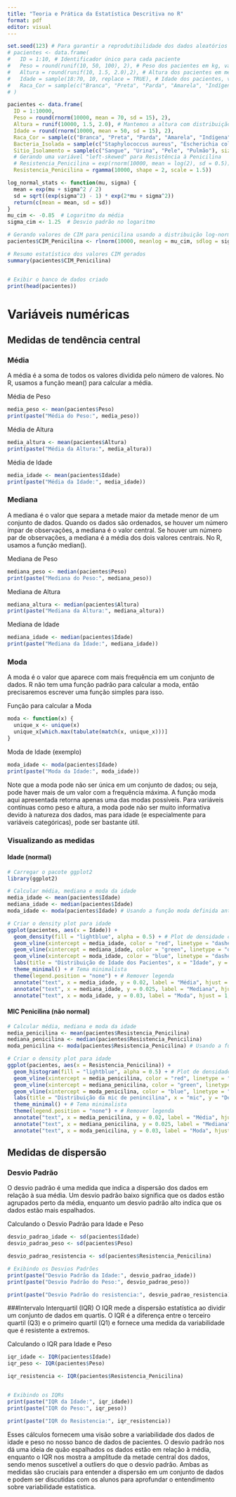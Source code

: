 ```yaml
---
title: "Teoria e Prática da Estatística Descritiva no R"
format: pdf
editor: visual
---
```


```r
set.seed(123) # Para garantir a reprodutibilidade dos dados aleatórios
# pacientes <- data.frame(
#   ID = 1:10, # Identificador único para cada paciente
#   Peso = round(runif(10, 50, 100), 2), # Peso dos pacientes em kg, valores aleatórios entre 50 e 100
#   Altura = round(runif(10, 1.5, 2.0),2), # Altura dos pacientes em metros, valores aleatórios entre 1.5 e 2.0
#   Idade = sample(18:70, 10, replace = TRUE), # Idade dos pacientes, valores aleatórios entre 18 e 70
#   Raca_Cor = sample(c("Branca", "Preta", "Parda", "Amarela", "Indígena"), 10, replace = TRUE) # Raça/cor dos pacientes
# )

pacientes <- data.frame(
  ID = 1:10000,
  Peso = round(rnorm(10000, mean = 70, sd = 15), 2),
  Altura = runif(10000, 1.5, 2.0), # Mantemos a altura com distribuição uniforme
  Idade = round(rnorm(10000, mean = 50, sd = 15), 2),
  Raca_Cor = sample(c("Branca", "Preta", "Parda", "Amarela", "Indígena"), 10000, replace = TRUE),
  Bacteria_Isolada = sample(c("Staphylococcus aureus", "Escherichia coli", "Pseudomonas aeruginosa", "Klebsiella pneumoniae"), size = 10000, replace = TRUE),
  Sitio_Isolamento = sample(c("Sangue", "Urina", "Pele", "Pulmão"), size = 10000, replace = TRUE),
  # Gerando uma variável "left-skewed" para Resistência à Penicilina
  # Resistencia_Penicilina = exp(rnorm(10000, mean = log(2), sd = 0.5))
  Resistencia_Penicilina = rgamma(10000, shape = 2, scale = 1.5))

log_normal_stats <- function(mu, sigma) {
  mean = exp(mu + sigma^2 / 2)
  sd = sqrt((exp(sigma^2) - 1) * exp(2*mu + sigma^2))
  return(c(mean = mean, sd = sd))
}
mu_cim <- -0.85  # Logaritmo da média
sigma_cim <- 1.25  # Desvio padrão no logaritmo

# Gerando valores de CIM para penicilina usando a distribuição log-normal
pacientes$CIM_Penicilina <- rlnorm(10000, meanlog = mu_cim, sdlog = sigma_cim)

# Resumo estatístico dos valores CIM gerados
summary(pacientes$CIM_Penicilina)


# Exibir o banco de dados criado
print(head(pacientes))
```

# Variáveis numéricas

## Medidas de tendência central

### Média

A média é a soma de todos os valores dividida pelo número de valores. No R, usamos a função mean() para calcular a média.

Média de Peso

```r
media_peso <- mean(pacientes$Peso)
print(paste("Média do Peso:", media_peso))
```

Média de Altura

```r
media_altura <- mean(pacientes$Altura)
print(paste("Média da Altura:", media_altura))
```

Média de Idade

```r
media_idade <- mean(pacientes$Idade)
print(paste("Média da Idade:", media_idade))
```

### Mediana

A mediana é o valor que separa a metade maior da metade menor de um conjunto de dados. Quando os dados são ordenados, se houver um número ímpar de observações, a mediana é o valor central. Se houver um número par de observações, a mediana é a média dos dois valores centrais. No R, usamos a função median().

Mediana de Peso

```r
mediana_peso <- median(pacientes$Peso)
print(paste("Mediana do Peso:", mediana_peso))
```

Mediana de Altura

```r
mediana_altura <- median(pacientes$Altura)
print(paste("Mediana da Altura:", mediana_altura))
```

Mediana de Idade

```r
mediana_idade <- median(pacientes$Idade)
print(paste("Mediana da Idade:", mediana_idade))
```

### Moda

A moda é o valor que aparece com mais frequência em um conjunto de dados. R não tem uma função padrão para calcular a moda, então precisaremos escrever uma função simples para isso.

Função para calcular a Moda

```r
moda <- function(x) {
  unique_x <- unique(x)
  unique_x[which.max(tabulate(match(x, unique_x)))]
}
```

Moda de Idade (exemplo)

```r
moda_idade <- moda(pacientes$Idade)
print(paste("Moda da Idade:", moda_idade))
```

Note que a moda pode não ser única em um conjunto de dados; ou seja, pode haver mais de um valor com a frequência máxima. A função moda aqui apresentada retorna apenas uma das modas possíveis. Para variáveis contínuas como peso e altura, a moda pode não ser muito informativa devido à natureza dos dados, mas para idade (e especialmente para variáveis categóricas), pode ser bastante útil.

### Visualizando as medidas

#### Idade (normal)

```r
# Carregar o pacote ggplot2
library(ggplot2)

# Calcular média, mediana e moda da idade
media_idade <- mean(pacientes$Idade)
mediana_idade <- median(pacientes$Idade)
moda_idade <- moda(pacientes$Idade) # Usando a função moda definida anteriormente

# Criar o density plot para idade
ggplot(pacientes, aes(x = Idade)) +
  geom_density(fill = "lightblue", alpha = 0.5) + # Plot de densidade com preenchimento azul claro
  geom_vline(xintercept = media_idade, color = "red", linetype = "dashed", size = 1) + # Linha para a média
  geom_vline(xintercept = mediana_idade, color = "green", linetype = "dashed", size = 1) + # Linha para a mediana
  geom_vline(xintercept = moda_idade, color = "blue", linetype = "dashed", size = 1) + # Linha para a moda
  labs(title = "Distribuição de Idade dos Pacientes", x = "Idade", y = "Densidade") +
  theme_minimal() + # Tema minimalista
  theme(legend.position = "none") + # Remover legenda
  annotate("text", x = media_idade, y = 0.02, label = "Média", hjust = 1, color = "red") +
  annotate("text", x = mediana_idade, y = 0.025, label = "Mediana", hjust = 1, color = "green") +
  annotate("text", x = moda_idade, y = 0.03, label = "Moda", hjust = 1, color = "blue")
```

#### MIC Penicilina (não normal)

```r
# Calcular média, mediana e moda da idade
media_penicilina <- mean(pacientes$Resistencia_Penicilina)
mediana_penicilina <- median(pacientes$Resistencia_Penicilina)
moda_penicilina <- moda(pacientes$Resistencia_Penicilina) # Usando a função moda definida anteriormente

# Criar o density plot para idade
ggplot(pacientes, aes(x = Resistencia_Penicilina)) +
  geom_histogram(fill = "lightblue", alpha = 0.5) + # Plot de densidade com preenchimento azul claro
  geom_vline(xintercept = media_penicilina, color = "red", linetype = "dashed", size = 1) + # Linha para a média
  geom_vline(xintercept = mediana_penicilina, color = "green", linetype = "dashed", size = 1) + # Linha para a mediana
  geom_vline(xintercept = moda_penicilina, color = "blue", linetype = "dashed", size = 1) + # Linha para a moda
  labs(title = "Distribuição da mic de penincilina", x = "mic", y = "Densidade") +
  theme_minimal() + # Tema minimalista
  theme(legend.position = "none") + # Remover legenda
  annotate("text", x = media_penicilina, y = 0.02, label = "Média", hjust = 1, color = "red") +
  annotate("text", x = mediana_penicilina, y = 0.025, label = "Mediana", hjust = 1, color = "green") +
  annotate("text", x = moda_penicilina, y = 0.03, label = "Moda", hjust = 1, color = "blue")
```

## Medidas de dispersão

### Desvio Padrão

O desvio padrão é uma medida que indica a dispersão dos dados em relação à sua média. Um desvio padrão baixo significa que os dados estão agrupados perto da média, enquanto um desvio padrão alto indica que os dados estão mais espalhados.

Calculando o Desvio Padrão para Idade e Peso

```r
desvio_padrao_idade <- sd(pacientes$Idade)
desvio_padrao_peso <- sd(pacientes$Peso)

desvio_padrao_resistencia <- sd(pacientes$Resistencia_Penicilina)

# Exibindo os Desvios Padrões
print(paste("Desvio Padrão da Idade:", desvio_padrao_idade))
print(paste("Desvio Padrão do Peso:", desvio_padrao_peso))

print(paste("Desvio Padrão do resistencia:", desvio_padrao_resistencia))
```

###Intervalo Interquartil (IQR) O IQR mede a dispersão estatística ao dividir um conjunto de dados em quartis. O IQR é a diferença entre o terceiro quartil (Q3) e o primeiro quartil (Q1) e fornece uma medida da variabilidade que é resistente a extremos.

Calculando o IQR para Idade e Peso

```r
iqr_idade <- IQR(pacientes$Idade)
iqr_peso <- IQR(pacientes$Peso)

iqr_resistencia <- IQR(pacientes$Resistencia_Penicilina)


# Exibindo os IQRs
print(paste("IQR da Idade:", iqr_idade))
print(paste("IQR do Peso:", iqr_peso))

print(paste("IQR do Resistencia:", iqr_resistencia))
```

Esses cálculos fornecem uma visão sobre a variabilidade dos dados de idade e peso no nosso banco de dados de pacientes. O desvio padrão nos dá uma ideia de quão espalhados os dados estão em relação à média, enquanto o IQR nos mostra a amplitude da metade central dos dados, sendo menos suscetível a outliers do que o desvio padrão. Ambas as medidas são cruciais para entender a dispersão em um conjunto de dados e podem ser discutidas com os alunos para aprofundar o entendimento sobre variabilidade estatística.
